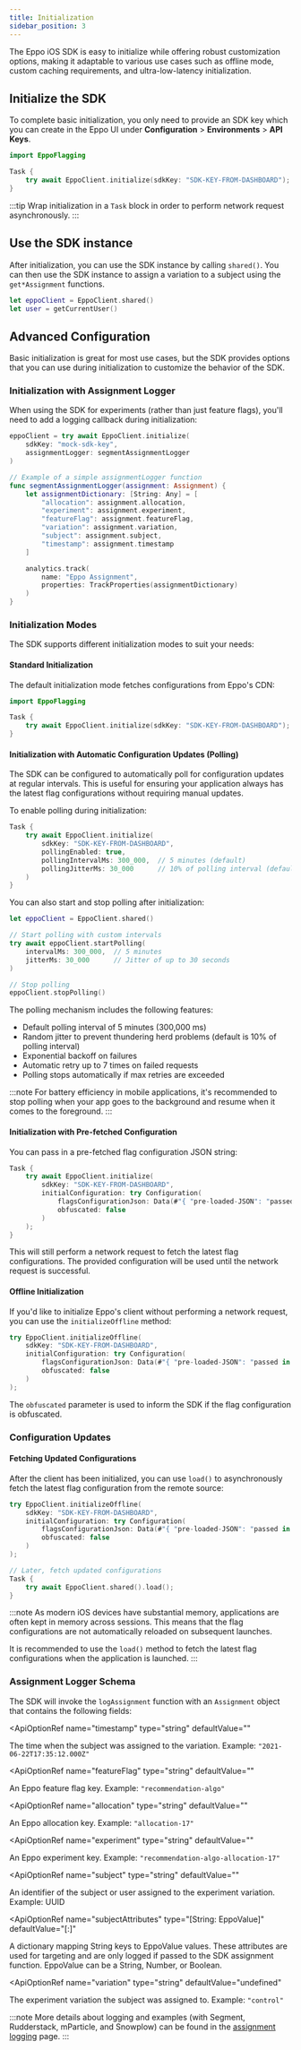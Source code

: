 ```yaml
---
title: Initialization
sidebar_position: 3
---
```



The Eppo iOS SDK is easy to initialize while offering robust customization options, making it adaptable to various use cases such as offline mode, custom caching requirements, and ultra-low-latency initialization.

## Initialize the SDK

To complete basic initialization, you only need to provide an SDK key which you can create in the Eppo UI under **Configuration** > **Environments** > **API Keys**.

```swift
import EppoFlagging

Task {
    try await EppoClient.initialize(sdkKey: "SDK-KEY-FROM-DASHBOARD");
}
```

:::tip
Wrap initialization in a `Task` block in order to perform network request asynchronously.
:::

## Use the SDK instance

After initialization, you can use the SDK instance by calling `shared()`. You can then use the SDK instance to assign a variation to a subject using the `get*Assignment` functions.

```swift
let eppoClient = EppoClient.shared()
let user = getCurrentUser()
```

## Advanced Configuration

Basic initialization is great for most use cases, but the SDK provides options that you can use during initialization to customize the behavior of the SDK.

### Initialization with Assignment Logger

When using the SDK for experiments (rather than just feature flags), you'll need to add a logging callback during initialization:

```swift
eppoClient = try await EppoClient.initialize(
    sdkKey: "mock-sdk-key",
    assignmentLogger: segmentAssignmentLogger
)

// Example of a simple assignmentLogger function
func segmentAssignmentLogger(assignment: Assignment) {
    let assignmentDictionary: [String: Any] = [
        "allocation": assignment.allocation,
        "experiment": assignment.experiment,
        "featureFlag": assignment.featureFlag,
        "variation": assignment.variation,
        "subject": assignment.subject,
        "timestamp": assignment.timestamp
    ]

    analytics.track(
        name: "Eppo Assignment",
        properties: TrackProperties(assignmentDictionary)
    )
}
```

### Initialization Modes

The SDK supports different initialization modes to suit your needs:

#### Standard Initialization
The default initialization mode fetches configurations from Eppo's CDN:

```swift
import EppoFlagging

Task {
    try await EppoClient.initialize(sdkKey: "SDK-KEY-FROM-DASHBOARD");
}
```

#### Initialization with Automatic Configuration Updates (Polling)

The SDK can be configured to automatically poll for configuration updates at regular intervals. This is useful for ensuring your application always has the latest flag configurations without requiring manual updates.

To enable polling during initialization:

```swift
Task {
    try await EppoClient.initialize(
        sdkKey: "SDK-KEY-FROM-DASHBOARD",
        pollingEnabled: true,
        pollingIntervalMs: 300_000,  // 5 minutes (default)
        pollingJitterMs: 30_000      // 10% of polling interval (default)
    )
}
```

You can also start and stop polling after initialization:

```swift
let eppoClient = EppoClient.shared()

// Start polling with custom intervals
try await eppoClient.startPolling(
    intervalMs: 300_000,  // 5 minutes
    jitterMs: 30_000      // Jitter of up to 30 seconds
)

// Stop polling
eppoClient.stopPolling()
```

The polling mechanism includes the following features:
- Default polling interval of 5 minutes (300,000 ms)
- Random jitter to prevent thundering herd problems (default is 10% of polling interval)
- Exponential backoff on failures
- Automatic retry up to 7 times on failed requests
- Polling stops automatically if max retries are exceeded

:::note
For battery efficiency in mobile applications, it's recommended to stop polling when your app goes to the background and resume when it comes to the foreground.
:::

#### Initialization with Pre-fetched Configuration
You can pass in a pre-fetched flag configuration JSON string:

```swift
Task {
    try await EppoClient.initialize(
        sdkKey: "SDK-KEY-FROM-DASHBOARD",
        initialConfiguration: try Configuration(
            flagsConfigurationJson: Data(#"{ "pre-loaded-JSON": "passed in here" }"#.utf8),
            obfuscated: false
        )
    );
}
```

This will still perform a network request to fetch the latest flag configurations. The provided configuration will be used until the network request is successful.

#### Offline Initialization
If you'd like to initialize Eppo's client without performing a network request, you can use the `initializeOffline` method:

```swift
try EppoClient.initializeOffline(
    sdkKey: "SDK-KEY-FROM-DASHBOARD",
    initialConfiguration: try Configuration(
        flagsConfigurationJson: Data(#"{ "pre-loaded-JSON": "passed in here" }"#.utf8),
        obfuscated: false
    )
);
```

The `obfuscated` parameter is used to inform the SDK if the flag configuration is obfuscated.

### Configuration Updates

#### Fetching Updated Configurations
After the client has been initialized, you can use `load()` to asynchronously fetch the latest flag configuration from the remote source:

```swift
try EppoClient.initializeOffline(
    sdkKey: "SDK-KEY-FROM-DASHBOARD",
    initialConfiguration: try Configuration(
        flagsConfigurationJson: Data(#"{ "pre-loaded-JSON": "passed in here" }"#.utf8),
        obfuscated: false
    )
);

// Later, fetch updated configurations
Task {
    try await EppoClient.shared().load();
}
```

:::note
As modern iOS devices have substantial memory, applications are often kept in memory across sessions. This means that the flag configurations are not automatically reloaded on subsequent launches.

It is recommended to use the `load()` method to fetch the latest flag configurations when the application is launched.
:::

### Assignment Logger Schema

The SDK will invoke the `logAssignment` function with an `Assignment` object that contains the following fields:

<ApiOptionRef
  name="timestamp"
  type="string"
  defaultValue=""
>

The time when the subject was assigned to the variation. Example: `"2021-06-22T17:35:12.000Z"`
</ApiOptionRef>

<ApiOptionRef
  name="featureFlag"
  type="string"
  defaultValue=""
>

An Eppo feature flag key. Example: `"recommendation-algo"`
</ApiOptionRef>

<ApiOptionRef
  name="allocation"
  type="string"
  defaultValue=""
>

An Eppo allocation key. Example: `"allocation-17"`
</ApiOptionRef>

<ApiOptionRef
  name="experiment"
  type="string"
  defaultValue=""
>

An Eppo experiment key. Example: `"recommendation-algo-allocation-17"`
</ApiOptionRef>

<ApiOptionRef
  name="subject"
  type="string"
  defaultValue=""
>

An identifier of the subject or user assigned to the experiment variation. Example: UUID
</ApiOptionRef>

<ApiOptionRef
  name="subjectAttributes"
  type="[String: EppoValue]"
  defaultValue="[:]"
>

A dictionary mapping String keys to EppoValue values. These attributes are used for targeting and are only logged if passed to the SDK assignment function. EppoValue can be a String, Number, or Boolean.
</ApiOptionRef>

<ApiOptionRef
  name="variation"
  type="string"
  defaultValue="undefined"
>

The experiment variation the subject was assigned to. Example: `"control"`
</ApiOptionRef>

:::note
More details about logging and examples (with Segment, Rudderstack, mParticle, and Snowplow) can be found in the [assignment logging](/sdks/event-logging/assignment-logging/) page.
:::
